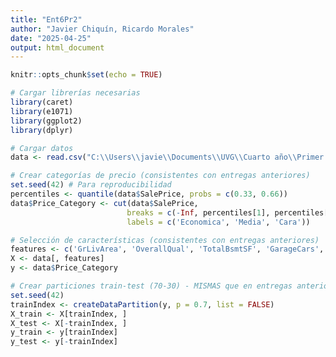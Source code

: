 ---
title: "Ent6Pr2"
author: "Javier Chiquín, Ricardo Morales"
date: "2025-04-25"
output: html_document
---

```{r setup, include=FALSE}
knitr::opts_chunk$set(echo = TRUE)
```


```{r}
# Cargar librerías necesarias
library(caret)
library(e1071)
library(ggplot2)
library(dplyr)

# Cargar datos
data <- read.csv("C:\\Users\\javie\\Documents\\UVG\\Cuarto año\\Primer Semestre\\Mineria\\train.csv")

# Crear categorías de precio (consistentes con entregas anteriores)
set.seed(42) # Para reproducibilidad
percentiles <- quantile(data$SalePrice, probs = c(0.33, 0.66))
data$Price_Category <- cut(data$SalePrice,
                          breaks = c(-Inf, percentiles[1], percentiles[2], Inf),
                          labels = c('Economica', 'Media', 'Cara'))

# Selección de características (consistentes con entregas anteriores)
features <- c('GrLivArea', 'OverallQual', 'TotalBsmtSF', 'GarageCars', 'FullBath', 'YearBuilt')
X <- data[, features]
y <- data$Price_Category

# Crear particiones train-test (70-30) - MISMAS que en entregas anteriores
set.seed(42)
trainIndex <- createDataPartition(y, p = 0.7, list = FALSE)
X_train <- X[trainIndex, ]
X_test <- X[-trainIndex, ]
y_train <- y[trainIndex]
y_test <- y[-trainIndex]

```











